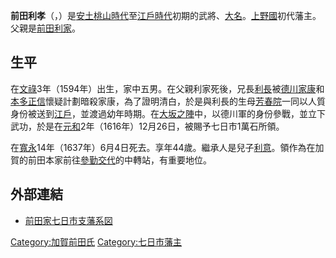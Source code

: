 {{unreferenced|time=2016-05-21T05:21:21+00:00}}
{{Infobox officeholder
| name               = 前田利孝
| native_name_lang   = 
| image              = 
| caption            = 
| office1            =  [[七日市藩|七日市藩]]第1代藩主
| term_start1        = 1616年
| term_end1          = 1637年
|predecessor1        = 
| successor1         = [[前田利意|前田利意]]
| birth_name         = 	
| birth_date         = 1594年<br>（[[文祿|文祿]]3年）
| birth_place        = 
| death_date         = {{death date and age|1637|7|25|1594}}<br>（[[寬永|寬永]]14年6月4日）
| death_place        = 
| module             = {{日本武士|child=yes
|時代= [[安土桃山時代|安土桃山時代]]—[[江戶時代|江戶時代]]初期
|幼名= 
|改名= 
|别名= 
|諡号= 
|神号= 
|戒名= 
|洗禮名= 
|墓所= 
|朝廷官位= [[從五位下|從五位下]][[大和守|大和守]]
|幕府職位= 
|主君= [[前田利家|前田利家]]→[[前田利長|利長]]
|藩= [[上野國|上野國]]{{tsl|ja|七日市藩}}主
|氏族= [[前田氏|前田氏]]
|父母= 父：[[前田利家|前田利家]]<BR>母：[[明運院|明運院]]（幸和）
|養父= 
|養母= 
|兄弟= 兄：[[前田利長|利長]]、[[前田利政|利政]]、[[前田知好|知好]]、[[前田利常|利常]]<BR>弟：[[前田利貞|利貞]]
|姐妹= 姐：[[幸姬|幸姬]]（[[前田長種|前田長種]]室）、[[蕭姬|蕭姬]]（[[中川光重|中川光重]]室）、[[摩阿姬|摩阿姬]]（[[豐臣秀吉|豐臣秀吉]]側室→[[萬里小路充房|萬里小路充房]]側室）、[[豪姬|豪姬]]（[[宇喜多秀家|宇喜多秀家]]室）、與免、[[前田菊姬|菊姬]]（[[羽柴秀吉|羽柴秀吉]]的養女）、[[春香院|千世]]（[[細川忠隆|細川忠隆]]正室→[[村井長次|村井長次]]室）、[[高源院|福姬]]（[[長好連|長好連]]室→[[中川光忠|中川光忠]]室）、保智（[[篠原貞秀|篠原貞秀]]室）
|正室= [[本多康俊|本多康俊]]的女兒
|側室= 
|嗣子= '''[[前田利意|利意]]'''、[[前田孝矩|孝矩]]、[[前田寄孝|寄孝]]
|嗣女= [[淺野長賢|淺野長賢]]正室
|養子= 
|養女= 
 }}
}}

'''前田利孝'''（{{jpn|j=前田 利孝|kana=まえだ としたか|rm=Maeda Toshitaka}}，{{bd|1594年||1637年|7月25日|}}）是[[安土桃山時代|安土桃山時代]]至[[江戶時代|江戶時代]]初期的武將、[[大名_(稱謂)|大名]]。[[上野國|上野國]]{{tsl|ja|七日市藩}}初代藩主。父親是[[前田利家|前田利家]]。

== 生平 ==
在[[文祿|文祿]]3年（1594年）出生，家中五男。在父親利家死後，兄長[[前田利長|利長]]被[[德川家康|德川家康]]和[[本多正信|本多正信]]懷疑計劃暗殺家康，為了證明清白，於是與利長的生母[[芳春院|芳春院]]一同以人質身份被送到[[江戶|江戶]]，並渡過幼年時期。在[[大坂之陣|大坂之陣]]中，以德川軍的身份參戰，並立下武功，於是在[[元和_(後水尾天皇)|元和]]2年（1616年）12月26日，被賜予七日市1萬石所領。

在[[寬永|寬永]]14年（1637年）6月4日死去。享年44歲。繼承人是兒子[[前田利意|利意]]。{{tsl|ja|七日市藩}}領作為在加賀的前田本家前往[[參勤交代|參勤交代]]的中轉站，有重要地位。

== 外部連結 ==
*[https://web.archive.org/web/20160427025026/http://www.geocities.jp/yuujirou8/siro/Gallery-10-14-6.html 前田家七日市支藩系図]

{{七日市藩主|初代|1616年—1637年}}
[[Category:加賀前田氏|Category:加賀前田氏]]
[[Category:七日市藩主|Category:七日市藩主]]